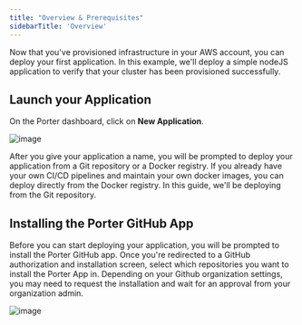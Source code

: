 ```yaml
---
title: "Overview & Prerequisites"
sidebarTitle: 'Overview'
---
```


Now that you've provisioned infrastructure in your AWS account, you can deploy your first application. In this example, we'll deploy a simple nodeJS application to verify that your cluster has been provisioned successfully.

## Launch your Application[](#launch-your-application "Direct link to heading")

On the Porter dashboard, click on **New Application**.

![image](/images/deploying-applications/new-application.png)

After you give your application a name, you will be prompted to deploy your application from a Git repository or a Docker registry.
If you already have your own CI/CD pipelines and maintain your own docker images, you can deploy directly from the Docker registry.
In this guide, we'll be deploying from the Git repository.

## Installing the Porter GitHub App

Before you can start deploying your application, you will be prompted to install the Porter GitHub app.
Once you're redirected to a GitHub authorization and installation screen, select which repositories you want to install the Porter App in.
Depending on your Github organization settings, you may need to request the installation and wait for an approval from your organization admin.

![image](/images/deploying-applications/install-github-app.png)